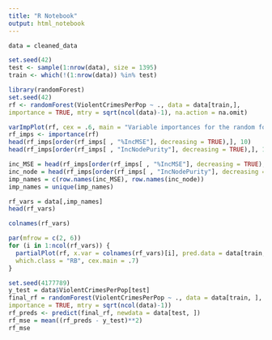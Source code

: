 ```yaml
---
title: "R Notebook"
output: html_notebook
---
```


```r
data = cleaned_data
```

```r
set.seed(42)
test <- sample(1:nrow(data), size = 1395)
train <- which(!(1:nrow(data)) %in% test)
```


```r
library(randomForest)
set.seed(42)
rf <- randomForest(ViolentCrimesPerPop ~ ., data = data[train,],
importance = TRUE, mtry = sqrt(ncol(data)-1), na.action = na.omit)
```


```r
varImpPlot(rf, cex = .6, main = "Variable importances for the random forest")
rf_imps <- importance(rf)
head(rf_imps[order(rf_imps[ , "%IncMSE"], decreasing = TRUE),], 10)
head(rf_imps[order(rf_imps[ , "IncNodePurity"], decreasing = TRUE),], 10)
```
```r
inc_MSE = head(rf_imps[order(rf_imps[ , "%IncMSE"], decreasing = TRUE),], 10)
inc_node = head(rf_imps[order(rf_imps[ , "IncNodePurity"], decreasing = TRUE),], 10)
imp_names = c(row.names(inc_MSE), row.names(inc_node))
imp_names = unique(imp_names)

```

```r
rf_vars = data[,imp_names]
head(rf_vars)
```
```r
colnames(rf_vars)
```

```r
par(mfrow = c(2, 6))
for (i in 1:ncol(rf_vars)) {
  partialPlot(rf, x.var = colnames(rf_vars)[i], pred.data = data[train, ],
  which.class = "RB", cex.main = .7)
}
```


```r
set.seed(4177789)
y_test = data$ViolentCrimesPerPop[test]
final_rf = randomForest(ViolentCrimesPerPop ~ ., data = data[train, ],
importance = TRUE, mtry = sqrt(ncol(data)-1)) 
rf_preds <- predict(final_rf, newdata = data[test, ])
rf_mse = mean((rf_preds - y_test)**2)
rf_mse
```



